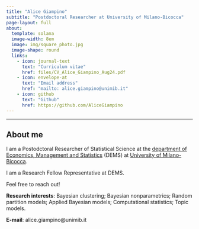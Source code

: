 ```yaml
---
title: "Alice Giampino"
subtitle: "Postdoctoral Researcher at University of Milano-Bicocca"
page-layout: full
about:
  template: solana
  image-width: 8em
  image: img/square_photo.jpg
  image-shape: round
  links:
    - icon: journal-text
      text: "Curriculum vitae"
      href: files/CV_Alice_Giampino_Aug24.pdf
    - icon: envelope-at
      text: "Email address"
      href: "mailto: alice.giampino@unimib.it"
    - icon: github
      text: "Github"
      href: https://github.com/AliceGiampino
---
```


------------------------------------------------------------------------

## About me 

I am a Postodctoral Researcher of Statistical Science at the [department of Economics, Management and Statistics](https://www.dems.unimib.it/en) (DEMS) at [University of Milano-Bicocca](https://en.unimib.it).

I am a Research Fellow Representative at DEMS.

Feel free to reach out!

**Research interests**: Bayesian clustering; Bayesian nonparametrics; Random partition models; Applied Bayesian models; Computational statistics; Topic models.

**E-mail**: alice.giampino\@unimib.it

